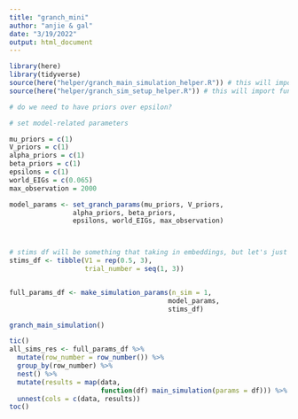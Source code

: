 ```yaml
---
title: "granch_mini"
author: "anjie & gal"
date: "3/19/2022"
output: html_document
---
```

```r
library(here)
library(tidyverse)
source(here("helper/granch_main_simulation_helper.R")) # this will import other helper functions 
source(here("helper/granch_sim_setup_helper.R")) # this will import functions that help with setting parameters 
```


```r
# do we need to have priors over epsilon? 

# set model-related parameters 

mu_priors = c(1)
V_priors = c(1) 
alpha_priors = c(1) 
beta_priors = c(1) 
epsilons = c(1) 
world_EIGs = c(0.065) 
max_observation = 2000

model_params <- set_granch_params(mu_priors, V_priors, 
                alpha_priors, beta_priors, 
                epsilons, world_EIGs, max_observation)



# stims df will be something that taking in embeddings, but let's just ignore that for now
stims_df <- tibble(V1 = rep(0.5, 3), 
                   trial_number = seq(1, 3))


full_params_df <- make_simulation_params(n_sim = 1,
                                        model_params, 
                                        stims_df)
```

```r
granch_main_simulation()
```


```r
tic()
all_sims_res <- full_params_df %>%
  mutate(row_number = row_number()) %>% 
  group_by(row_number) %>% 
  nest() %>%
  mutate(results = map(data,
                       function(df) main_simulation(params = df))) %>%
  unnest(cols = c(data, results))
toc()
```

